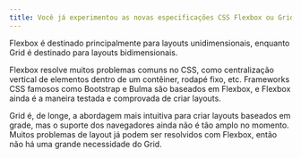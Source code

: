 ```yaml
---
title: Você já experimentou as novas especificações CSS Flexbox ou Grid?
---
```


Flexbox é destinado principalmente para layouts unidimensionais, enquanto Grid é destinado para layouts bidimensionais.

Flexbox resolve muitos problemas comuns no CSS, como centralização vertical de elementos dentro de um contêiner, rodapé fixo, etc. Frameworks CSS famosos como Bootstrap e Bulma são baseados em Flexbox, e Flexbox ainda é a maneira testada e comprovada de criar layouts.

Grid é, de longe, a abordagem mais intuitiva para criar layouts baseados em grade, mas o suporte dos navegadores ainda não é tão amplo no momento. Muitos problemas de layout já podem ser resolvidos com Flexbox, então não há uma grande necessidade do Grid.
